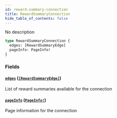 ```yaml
---
id: reward-summary-connection
title: RewardSummaryConnection
hide_table_of_contents: false
---
```



No description

```graphql
type RewardSummaryConnection {
  edges: [RewardSummaryEdge]
  pageInfo: PageInfo!
}
```


### Fields

#### [`edges`](#) ([`[RewardSummaryEdge]`](/docs/testnet/graphql/objects/reward-summary-edge))

List of reward summaries available for the connection


#### [`pageInfo`](#) ([`PageInfo!`](/docs/testnet/graphql/objects/page-info))

Page information for the connection




